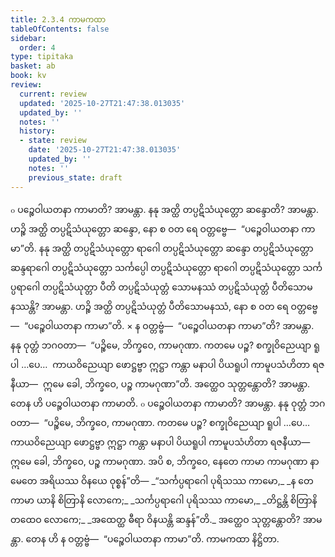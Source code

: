 ```yaml
---
title: 2.3.4 ကာမကထာ
tableOfContents: false
sidebar:
  order: 4
type: tipitaka
basket: ab
book: kv
review:
  current: review
  updated: '2025-10-27T21:47:38.013035'
  updated_by: ''
  notes: ''
  history:
  - state: review
    date: '2025-10-27T21:47:38.013035'
    updated_by: ''
    notes: ''
    previous_state: draft
---
```



<ReviewStatus review={frontmatter.review} showDetails={true} />

<HypothesisAnnotation frontmatter={frontmatter} />

<DynamicBreadcrumb />

<Division number="513" book="kv" e="ch" v="32" p="274">

<Paragraph number="1748" book="kv">
๐ ပဉ္စေဝါယတနာ ကာမာတိ? အာမန္တာ. နနု အတ္ထိ တပ္ပဋိသံယုတ္တော ဆန္ဒောတိ? အာမန္တာ. ဟဉ္စိ အတ္ထိ တပ္ပဋိသံယုတ္တော ဆန္ဒော, နော စ ဝတ ရေ ဝတ္တဗ္ဗေ—  “ပဉ္စေဝါယတနာ ကာမာ”တိ. နနု အတ္ထိ တပ္ပဋိသံယုတ္တော ရာဂေါ တပ္ပဋိသံယုတ္တော ဆန္ဒော တပ္ပဋိသံယုတ္တော ဆန္ဒရာဂေါ တပ္ပဋိသံယုတ္တော သင်္ကပ္ပေါ တပ္ပဋိသံယုတ္တော ရာဂေါ တပ္ပဋိသံယုတ္တော သင်္ကပ္ပရာဂေါ တပ္ပဋိသံယုတ္တာ ပီတိ တပ္ပဋိသံယုတ္တံ သောမနဿံ တပ္ပဋိသံယုတ္တံ ပီတိသောမနဿန္တိ? အာမန္တာ. ဟဉ္စိ အတ္ထိ တပ္ပဋိသံယုတ္တံ ပီတိသောမနဿံ, နော စ ဝတ ရေ ဝတ္တဗ္ဗေ—  “ပဉ္စေဝါယတနာ ကာမာ”တိ.
</Paragraph>

</Division>
<Division number="514" book="kv" e="ch" v="32" p="275">

<Paragraph number="1749" book="kv">
× န ဝတ္တဗ္ဗံ—  “ပဉ္စေဝါယတနာ ကာမာ”တိ? အာမန္တာ. နနု ဝုတ္တံ ဘဂဝတာ—  “ပဉ္စိမေ, ဘိက္ခဝေ, ကာမဂုဏာ. ကတမေ ပဉ္စ? စက္ခုဝိညေယျာ ရူပါ …ပေ…  ကာယဝိညေယျာ ဖောဋ္ဌဗ္ဗာ ဣဋ္ဌာ ကန္တာ မနာပါ ပိယရူပါ ကာမူပသံဟိတာ ရဇနီယာ—  ဣမေ ခေါ, ဘိက္ခဝေ, ပဉ္စ ကာမဂုဏာ”တိ. အတ္ထေဝ သုတ္တန္တောတိ? အာမန္တာ. တေန ဟိ ပဉ္စေဝါယတနာ ကာမာတိ.
</Paragraph>

<Paragraph number="1750" book="kv">
๐ ပဉ္စေဝါယတနာ ကာမာတိ? အာမန္တာ. နနု ဝုတ္တံ ဘဂဝတာ—  “ပဉ္စိမေ, ဘိက္ခဝေ, ကာမဂုဏာ. ကတမေ ပဉ္စ? စက္ခုဝိညေယျာ ရူပါ …ပေ…  ကာယဝိညေယျာ ဖောဋ္ဌဗ္ဗာ ဣဋ္ဌာ ကန္တာ မနာပါ ပိယရူပါ ကာမူပသံဟိတာ ရဇနီယာ—  ဣမေ ခေါ, ဘိက္ခဝေ, ပဉ္စ ကာမဂုဏာ. အပိ စ, ဘိက္ခဝေ, နေတေ ကာမာ ကာမဂုဏာ နာမေတေ အရိယဿ ဝိနယေ ဝုစ္စန်”တိ—
</Paragraph>

<Paragraph number="1751" type="verses" book="kv">
_“သင်္ကပ္ပရာဂေါ ပုရိသဿ ကာမော,_  
_န တေ ကာမာ ယာနိ စိတြာနိ လောကေ;_  
_သင်္ကပ္ပရာဂေါ ပုရိသဿ ကာမော,_  
_တိဋ္ဌန္တိ စိတြာနိ တထေဝ လောကေ;_  
_အထေတ္ထ ဓီရာ ဝိနယန္တိ ဆန္ဒန်”တိ._  

</Paragraph>

<Paragraph number="1752" book="kv">
အတ္ထေဝ သုတ္တန္တောတိ? အာမန္တာ. တေန ဟိ န ဝတ္တဗ္ဗံ—  “ပဉ္စေဝါယတနာ ကာမာ”တိ.

</Paragraph>
</Division>

<Paragraph number="1753" type="center" book="kv">
ကာမကထာ နိဋ္ဌိတာ.
</Paragraph>